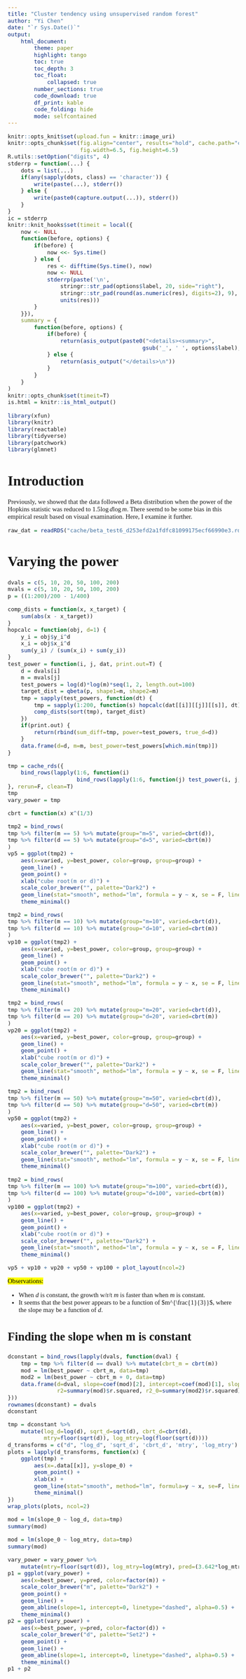 ```yaml
---
title: "Cluster tendency using unsupervised random forest"
author: "Yi Chen"
date: "`r Sys.Date()`"
output: 
    html_document:
        theme: paper
        highlight: tango
        toc: true
        toc_depth: 3
        toc_float:
            collapsed: true
        number_sections: true
        code_download: true
        df_print: kable
        code_folding: hide
        mode: selfcontained
---
```

<script type="text/x-mathjax-config">
MathJax.Hub.Config({
  TeX: { equationNumbers: { autoNumber: "AMS" } }
});
</script>
<style type="text/css">
body{ font-family: serif; font-size: 11pt; }
h1 { font-size: 24pt; }
h2 { font-size: 20pt; }
h3 { font-size: 16pt; }
summary { cursor: pointer; }
p { max-width: 600px; }
caption, .caption { color: #666666; }
details {padding-top:15px; padding-bottom:15px;}
embed { width: 750px; height: 600px; }
.toc-content{ max-width: 750px; }
</style>
```r
knitr::opts_knit$set(upload.fun = knitr::image_uri)
knitr::opts_chunk$set(fig.align="center", results="hold", cache.path="cache/", dev="png",
                      fig.width=6.5, fig.height=6.5)
R.utils::setOption("digits", 4)
stderrp = function(...) { 
    dots = list(...)
    if(any(sapply(dots, class) == 'character')) {
        write(paste(...), stderr()) 
    } else {
        write(paste0(capture.output(...)), stderr()) 
    }
}
ic = stderrp
knitr::knit_hooks$set(timeit = local({
    now <- NULL
    function(before, options) {
        if(before) {
            now <<- Sys.time()
        } else {
            res <- difftime(Sys.time(), now)
            now <- NULL
            stderrp(paste('\n',
                stringr::str_pad(options$label, 20, side="right"), 
                stringr::str_pad(round(as.numeric(res), digits=2), 9),
                units(res)))
        }
    }}),
    summary = {
        function(before, options) {
            if(before) {
                return(asis_output(paste0("<details><summary>", 
                                         gsub('_', ' ', options$label), "</summary>\n")))
            } else {
                return(asis_output("</details>\n"))
            }
        }
    }
)
knitr::opts_chunk$set(timeit=T)
is.html = knitr::is_html_output()
```
```r
library(xfun)
library(knitr)
library(reactable)
library(tidyverse)
library(patchwork)
library(glmnet)
```

# Introduction

Previously, we showed that the data followed a Beta distribution when the power of the Hopkins
statistic was reduced to $1.5\log{d}\log{m}$. There seemd to be some bias in this empirical result
based on visual examination. Here, I examine it further.

```r
raw_dat = readRDS("cache/beta_test6_d253efd2a1fdfc81099175ecf66990e3.rds")
```

# Varying the power

```r
dvals = c(5, 10, 20, 50, 100, 200)
mvals = c(5, 10, 20, 50, 100, 200)
p = ((1:200)/200 - 1/400)

comp_dists = function(x, x_target) {
    sum(abs(x - x_target))
}
hopcalc = function(obj, d=1) {
    y_i = obj$y_i^d
    x_i = obj$x_i^d
    sum(y_i) / (sum(x_i) + sum(y_i))
}
test_power = function(i, j, dat, print.out=T) {
    d = dvals[i]
    m = mvals[j]
    test_powers = log(d)*log(m)*seq(1, 2, length.out=100)
    target_dist = qbeta(p, shape1=m, shape2=m)
    tmp = sapply(test_powers, function(dt) {
        tmp = sapply(1:200, function(s) hopcalc(dat[[i]][[j]][[s]], dt))
        comp_dists(sort(tmp), target_dist)
    })
    if(print.out) {
        return(rbind(sum_diff=tmp, power=test_powers, true_d=d))
    }
    data.frame(d=d, m=m, best_power=test_powers[which.min(tmp)])
}
```
```r
tmp = cache_rds({
    bind_rows(lapply(1:6, function(i) 
                     bind_rows(lapply(1:6, function(j) test_power(i, j, raw_dat, print.out=F)))))
}, rerun=F, clean=T)
tmp
vary_power = tmp
```

```r
cbrt = function(x) x^(1/3)
```
```r
tmp2 = bind_rows(
tmp %>% filter(m == 5) %>% mutate(group="m=5", varied=cbrt(d)),
tmp %>% filter(d == 5) %>% mutate(group="d=5", varied=cbrt(m))
)
vp5 = ggplot(tmp2) +
    aes(x=varied, y=best_power, color=group, group=group) +
    geom_line() +
    geom_point() +
    xlab("cube root(m or d)") +
    scale_color_brewer("", palette="Dark2") +
    geom_line(stat="smooth", method="lm", formula = y ~ x, se = F, linetype="dashed", alpha=0.5) +
    theme_minimal()
```
```r
tmp2 = bind_rows(
tmp %>% filter(m == 10) %>% mutate(group="m=10", varied=cbrt(d)),
tmp %>% filter(d == 10) %>% mutate(group="d=10", varied=cbrt(m))
)
vp10 = ggplot(tmp2) +
    aes(x=varied, y=best_power, color=group, group=group) +
    geom_line() +
    geom_point() +
    xlab("cube root(m or d)") +
    scale_color_brewer("", palette="Dark2") +
    geom_line(stat="smooth", method="lm", formula = y ~ x, se = F, linetype="dashed", alpha=0.5) +
    theme_minimal()
```
```r
tmp2 = bind_rows(
tmp %>% filter(m == 20) %>% mutate(group="m=20", varied=cbrt(d)),
tmp %>% filter(d == 20) %>% mutate(group="d=20", varied=cbrt(m))
)
vp20 = ggplot(tmp2) +
    aes(x=varied, y=best_power, color=group, group=group) +
    geom_line() +
    geom_point() +
    xlab("cube root(m or d)") +
    scale_color_brewer("", palette="Dark2") +
    geom_line(stat="smooth", method="lm", formula = y ~ x, se = F, linetype="dashed", alpha=0.5) +
    theme_minimal()
```
```r
tmp2 = bind_rows(
tmp %>% filter(m == 50) %>% mutate(group="m=50", varied=cbrt(d)),
tmp %>% filter(d == 50) %>% mutate(group="d=50", varied=cbrt(m))
)
vp50 = ggplot(tmp2) +
    aes(x=varied, y=best_power, color=group, group=group) +
    geom_line() +
    geom_point() +
    xlab("cube root(m or d)") +
    scale_color_brewer("", palette="Dark2") +
    geom_line(stat="smooth", method="lm", formula = y ~ x, se = F, linetype="dashed", alpha=0.5) +
    theme_minimal()
```
```r
tmp2 = bind_rows(
tmp %>% filter(m == 100) %>% mutate(group="m=100", varied=cbrt(d)),
tmp %>% filter(d == 100) %>% mutate(group="d=100", varied=cbrt(m))
)
vp100 = ggplot(tmp2) +
    aes(x=varied, y=best_power, color=group, group=group) +
    geom_line() +
    geom_point() +
    xlab("cube root(m or d)") +
    scale_color_brewer("", palette="Dark2") +
    geom_line(stat="smooth", method="lm", formula = y ~ x, se = F, linetype="dashed", alpha=0.5) +
    theme_minimal()
```
```r
vp5 + vp10 + vp20 + vp50 + vp100 + plot_layout(ncol=2)
```

<mark>Observations:</mark>

- When $d$ is constant, the growth w/r/t $m$ is faster than when $m$ is constant.
- It seems that the best power appears to be a function of $m^{\frac{1}{3}}$, where the slope may
  be a function of $d$.

## Finding the slope when m is constant

```r
dconstant = bind_rows(lapply(dvals, function(dval) {
    tmp = tmp %>% filter(d == dval) %>% mutate(cbrt_m = cbrt(m))
    mod = lm(best_power ~ cbrt_m, data=tmp)
    mod2 = lm(best_power ~ cbrt_m + 0, data=tmp)
    data.frame(d=dval, slope=coef(mod)[2], intercept=coef(mod)[1], slope_0=coef(mod2)[1], 
               r2=summary(mod)$r.squared, r2_0=summary(mod2)$r.squared)
}))
rownames(dconstant) = dvals
dconstant
```
```r
tmp = dconstant %>%
    mutate(log_d=log(d), sqrt_d=sqrt(d), cbrt_d=cbrt(d), 
           mtry=floor(sqrt(d)), log_mtry=log(floor(sqrt(d))))
d_transforms = c("d", "log_d", 'sqrt_d', 'cbrt_d', 'mtry', 'log_mtry')
plots = lapply(d_transforms, function(x) {
    ggplot(tmp) +
        aes(x=.data[[x]], y=slope_0) +
        geom_point() +
        xlab(x) +
        geom_line(stat="smooth", method="lm", formula=y ~ x, se=F, linetype="dashed", alpha=0.5) +
        theme_minimal()
})
wrap_plots(plots, ncol=2)
```
```r
mod = lm(slope_0 ~ log_d, data=tmp)
summary(mod)
```
```r
mod = lm(slope_0 ~ log_mtry, data=tmp)
summary(mod)
```

```r
vary_power = vary_power %>%
    mutate(mtry=floor(sqrt(d)), log_mtry=log(mtry), pred=(3.642*log_mtry-1)*cbrt(m))
p1 = ggplot(vary_power) +
    aes(x=best_power, y=pred, color=factor(m)) +
    scale_color_brewer("m", palette="Dark2") +
    geom_point() +
    geom_line() +
    geom_abline(slope=1, intercept=0, linetype="dashed", alpha=0.5) +
    theme_minimal()
p2 = ggplot(vary_power) +
    aes(x=best_power, y=pred, color=factor(d)) +
    scale_color_brewer("d", palette="Set2") +
    geom_point() +
    geom_line() +
    geom_abline(slope=1, intercept=0, linetype="dashed", alpha=0.5) +
    theme_minimal()
p1 + p2
```
